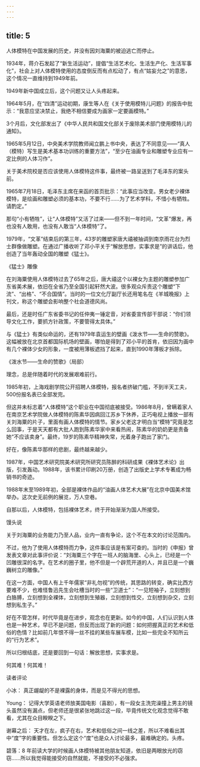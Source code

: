```yaml
---
---
---
```

title: 5
---



人体模特在中国发展的历史，并没有因刘海粟的被迫逃亡而停止。

1934年，蒋介石发起了“新生活运动”，提倡“生活艺术化、生活生产化、生活军事化”，社会上对人体模特使用的态度倒反而有点松动了，有点“姑妄允之”的意思，这个情况一直维持到1949年前。

1949年新中国成立后，这个问题又让人头疼起来。

1964年5月，在“四清”运动初期，康生等人在《关于使用模特儿问题》的报告中批示：“我意应坚决禁止，我绝不相信要成为画家一定要画模特。”

3个月后，文化部发出了《中华人民共和国文化部关于废除美术部门使用模特儿的通知》。

1965年5月12日，中央美术学院教师闻立鹏上书中央，表达了不同意见——“真人（模特）写生是美术基本功训练的重要方法”，“至少在油画专业和雕塑专业应有一定比例的人体习作”。

关于美术院校是否应该使用人体模特这件事，最终被一路呈送到了毛泽东的案头前。

1965年7月18日，毛泽东主席在来函的首页批示：“此事应当改变。男女老少裸体模特，是绘画和雕塑必须的基本功，不要不行……为了艺术学科，不惜小有牺牲。请酌定。”

那句“小有牺牲”，让“人体模特”又活了过来——但不到一年时间，“文革”爆发，再也没有人敢用，也没有人敢当“人体模特”了。

1979年，“文革”结束后的第三年，43岁的雕塑家唐大禧被抽调到南京雨花台为烈士群像做雕塑。在通过广播收听了邓小平关于“解放思想，实事求是”的讲话后，他创造了当年轰动全国的雕塑《猛士》。

《猛士》雕像



在刘海粟使用人体模特过去了65年之后，唐大禧这个以裸女为主题的雕塑参加广东省美术展，依旧在全省乃至全国引起轩然大波。很多观众斥责这个雕塑“下流”、“出格”、“不合国情”。当时的一位文化厅副厅长还用笔名在《羊城晚报》上刊文，称这个雕塑会影响整个社会道德风尚。

最后，还是时任广东省委书记的任仲夷一锤定音，对省委宣传部干部说：“你们领导文化工作，要抓方针政策，不要管得太具体。”

与《猛士》有类似命运的，还有1979年袁运生的壁画《泼水节——生命的赞歌》。这幅被放在北京首都国际机场的壁画，哪怕是得到了邓小平的首肯，依旧因为画中有几个裸体少女的形象，一度被用薄板遮挡了起来，直到1990年薄板才拆除。

《泼水节——生命的赞歌》（局部）



理念，总是伴随着时代的发展艰难前行。

1985年初，上海戏剧学院公开招聘人体模特，报名者挤破门槛，不到半天工夫，500份报名表已全部发完。

但这并未标志着“人体模特”这个职业在中国彻底被接受。1986年8月，曾瞒着家人在南京艺术学院做人体模特的陈素华因病回江苏乡下休养，正巧电视上播放一部有关刘海粟的片子，里面有画人体模特的情节。家乡父老这才明白当“模特”究竟是怎么回事，于是天天都有大批人跑到陈素华家中来看热闹，陈素华的奶奶更是责备她“不应该卖身”。最终，19岁的陈素华精神失常，光着身子跑出了家门。

好在，像陈素华那样的悲剧，最终越来越少。

1987年，中国艺术研究院美术研究所研究员陈醉的科研成果《裸体艺术论》出版，引发轰动。1988年，该书累计印刷20万册，创造了出版史上学术专著成为畅销书的奇迹。

1988年末至1989年初，全部是裸体作品的“油画人体艺术大展”在北京中国美术馆举办。这次史无前例的展览，万人空巷。

自那以后，人体模特，包括裸体艺术，终于开始渐渐为国人所接受。

馒头说

关于刘海粟的业务能力乃至人品，业内一直有争论，这个不在本文的讨论范围内。

不过，他为了使用人体模特而力争，这件事应该是有案可查的。当时的《申报》曾发表文章对此事评价说：“刘海粟三个字在一班人的脑海里、心头上，已经是一个凹雕很深的名字。在艺术的圈子里，他不但是一个辟荒开道的人，并且已是一个巍巍树立的雕像。”

在这一方面，中国人有上千年儒家“非礼勿视”的传统，其思路的转变，确实比西方要难不少，也难怪鲁迅先生会吐槽当时的一些“卫道士”：“一见短袖子，立刻想到白胳膊，立刻想到全裸体，立刻想到生殖器，立刻想到性交，立刻想到杂交，立刻想到私生子。”

好在不管怎样，时代毕竟是在进步，观念也在更新。如今的中国，人们认识到人体也是一种艺术，早已不是问题，但反而出现了新的问题：如何把握真正的艺术和低俗的色情？比如前几年恨不得一丝不挂的某些车展车模，比如一些完全不知所云的“行为艺术”。

所以归根结底，还是要回到一句话：解放思想，实事求是。

何其难！何其难！

读者评论

小冰： 真正龌龊的不是裸露的身体，而是见不得光的思想。

Young： 记得大学英语老师放美国电影（喜剧），有一段女主洗完澡撞上男主的镜头虽然没有漏点，但老师还是很紧张地跳过这一段，毕竟传统文化观念觉得不敢看，尤其在众目睽睽之下。

谢幕之后： 天才在左，疯子在右，艺术和低俗之间一线之差，所以不难看出其中“度”字的重要性。但怎么定这个“度”也是众人讨论最多，最难确定的。头疼。

碧落：8 年前读大学的时候画人体模特被其他朋友知道，依旧是两眼放光的窃窃……所以我觉得能接受的自然就能，不接受的不必强求。